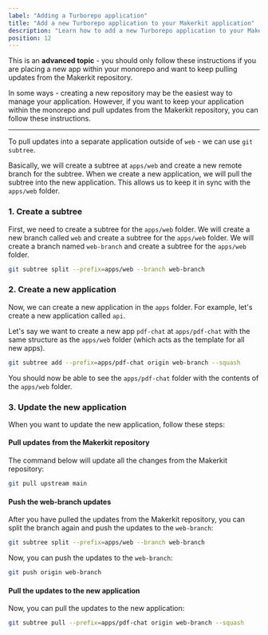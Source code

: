 ```yaml
---
label: "Adding a Turborepo application"
title: "Add a new Turborepo application to your Makerkit application"
description: "Learn how to add a new Turborepo application to your Makerkit application"
position: 12
---
```


This is an **advanced topic** - you should only follow these instructions if you are placing a new app within your monorepo and want to keep pulling updates from the Makerkit repository.

In some ways - creating a new repository may be the easiest way to manage your application. However, if you want to keep your application within the monorepo and pull updates from the Makerkit repository, you can follow these instructions.

---

To pull updates into a separate application outside of `web` - we can use `git subtree`.

Basically, we will create a subtree at `apps/web` and create a new remote branch for the subtree. When we create a new application, we will pull the subtree into the new application. This allows us to keep it in sync with the `apps/web` folder.

### 1. Create a subtree

First, we need to create a subtree for the `apps/web` folder. We will create a new branch called `web` and create a subtree for the `apps/web` folder. We will create a branch named `web-branch` and create a subtree for the `apps/web` folder.

```bash
git subtree split --prefix=apps/web --branch web-branch
```

### 2. Create a new application

Now, we can create a new application in the `apps` folder. For example, let's create a new application called `api`.

Let's say we want to create a new app `pdf-chat` at `apps/pdf-chat` with the same structure as the `apps/web` folder (which acts as the template for all new apps).

```bash
git subtree add --prefix=apps/pdf-chat origin web-branch --squash
```

You should now be able to see the `apps/pdf-chat` folder with the contents of the `apps/web` folder.

### 3. Update the new application

When you want to update the new application, follow these steps:

#### Pull updates from the Makerkit repository

The command below will update all the changes from the Makerkit repository:

```bash
git pull upstream main
```

#### Push the web-branch updates

After you have pulled the updates from the Makerkit repository, you can split the branch again and push the updates to the `web-branch`:

```bash
git subtree split --prefix=apps/web --branch web-branch
```

Now, you can push the updates to the `web-branch`:

```bash
git push origin web-branch
```

#### Pull the updates to the new application

Now, you can pull the updates to the new application:

```bash
git subtree pull --prefix=apps/pdf-chat origin web-branch --squash
```
